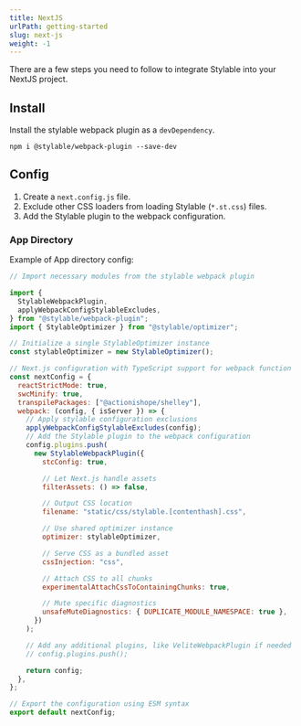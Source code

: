 ```yaml
---
title: NextJS
urlPath: getting-started
slug: next-js
weight: -1
---
```


There are a few steps you need to follow to integrate Stylable into your NextJS project.

## Install

Install the stylable webpack plugin as a `devDependency`.

```
npm i @stylable/webpack-plugin --save-dev
```

## Config

1. Create a `next.config.js` file.
2. Exclude other CSS loaders from loading Stylable (`*.st.css`) files.
3. Add the Stylable plugin to the webpack configuration.

### App Directory

Example of App directory config:

```js
// Import necessary modules from the stylable webpack plugin

import {
  StylableWebpackPlugin,
  applyWebpackConfigStylableExcludes,
} from "@stylable/webpack-plugin";
import { StylableOptimizer } from "@stylable/optimizer";

// Initialize a single StylableOptimizer instance
const stylableOptimizer = new StylableOptimizer();

// Next.js configuration with TypeScript support for webpack function
const nextConfig = {
  reactStrictMode: true,
  swcMinify: true,
  transpilePackages: ["@actionishope/shelley"],
  webpack: (config, { isServer }) => {
    // Apply stylable configuration exclusions
    applyWebpackConfigStylableExcludes(config);
    // Add the Stylable plugin to the webpack configuration
    config.plugins.push(
      new StylableWebpackPlugin({
        stcConfig: true,

        // Let Next.js handle assets
        filterAssets: () => false,

        // Output CSS location
        filename: "static/css/stylable.[contenthash].css",

        // Use shared optimizer instance
        optimizer: stylableOptimizer,

        // Serve CSS as a bundled asset
        cssInjection: "css",

        // Attach CSS to all chunks
        experimentalAttachCssToContainingChunks: true,

        // Mute specific diagnostics
        unsafeMuteDiagnostics: { DUPLICATE_MODULE_NAMESPACE: true },
      })
    );

    // Add any additional plugins, like VeliteWebpackPlugin if needed
    // config.plugins.push();

    return config;
  },
};

// Export the configuration using ESM syntax
export default nextConfig;
```
